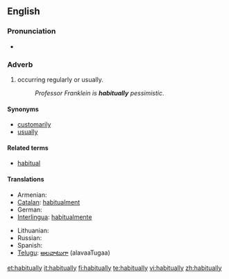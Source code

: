 ==English==

===Pronunciation===
* {{audio|en-us-habitually.ogg|Audio (US)}}

===Adverb===
{{en-adv|-}}

# occurring regularly or usually.
#: ''Professor Franklein is '''habitually''' pessimistic''.

====Synonyms====
* [[customarily]]
* [[usually]]

====Related terms====
* [[habitual]]

====Translations====
{{trans-top|occurring regularly or usually}}
* Armenian: {{t|hy|սովորաբար|tr=sovorabar|sc=Armn}}
* [[Catalan]]: [[habitualment]]
* German: {{t+|de|gewöhnlich}}
* [[Interlingua]]: [[habitualmente]]
{{trans-mid}}
* Lithuanian: {{t-|lt|iš papratimo|xs=Lithuanian}}
* Russian: {{t+|ru|обычно|tr=obýčno|sc=Cyrl}}
* Spanish: {{t-|es|habitualmente}}
* [[Telugu]]: [[అలవాటుగా]] (alavaaTugaa)
{{trans-bottom}}

[[et:habitually]]
[[it:habitually]]
[[fi:habitually]]
[[te:habitually]]
[[vi:habitually]]
[[zh:habitually]]